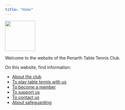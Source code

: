 ```yaml
---
title: "Home"
---
```


![](logo_rond_fondblanc.png){width=100}

Welcome to the website of the Penarth Table Tennis Club.

On this website, find information:

-	[About the club](about.qmd)
-	[To play table tennis with us](play.qmd)
- [To become a member](membership.qmd)
-	[To support us](support.qmd)
-	[To contact us](contact.qmd)
-	[About safeguarding](safeguarding.qmd)
